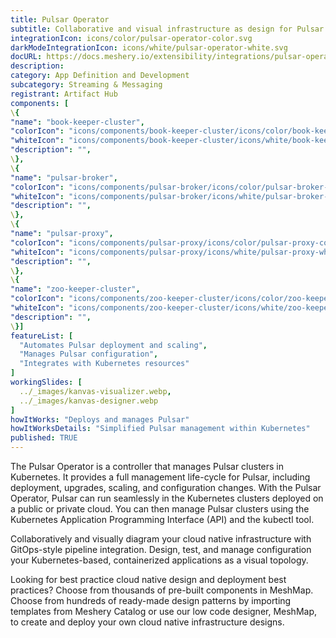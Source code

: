 ```yaml
---
title: Pulsar Operator
subtitle: Collaborative and visual infrastructure as design for Pulsar Operator
integrationIcon: icons/color/pulsar-operator-color.svg
darkModeIntegrationIcon: icons/white/pulsar-operator-white.svg
docURL: https://docs.meshery.io/extensibility/integrations/pulsar-operator
description: 
category: App Definition and Development
subcategory: Streaming & Messaging
registrant: Artifact Hub
components: [
\{
"name": "book-keeper-cluster",
"colorIcon": "icons/components/book-keeper-cluster/icons/color/book-keeper-cluster-color.svg",
"whiteIcon": "icons/components/book-keeper-cluster/icons/white/book-keeper-cluster-white.svg",
"description": "",
\},
\{
"name": "pulsar-broker",
"colorIcon": "icons/components/pulsar-broker/icons/color/pulsar-broker-color.svg",
"whiteIcon": "icons/components/pulsar-broker/icons/white/pulsar-broker-white.svg",
"description": "",
\},
\{
"name": "pulsar-proxy",
"colorIcon": "icons/components/pulsar-proxy/icons/color/pulsar-proxy-color.svg",
"whiteIcon": "icons/components/pulsar-proxy/icons/white/pulsar-proxy-white.svg",
"description": "",
\},
\{
"name": "zoo-keeper-cluster",
"colorIcon": "icons/components/zoo-keeper-cluster/icons/color/zoo-keeper-cluster-color.svg",
"whiteIcon": "icons/components/zoo-keeper-cluster/icons/white/zoo-keeper-cluster-white.svg",
"description": "",
\}]
featureList: [
  "Automates Pulsar deployment and scaling",
  "Manages Pulsar configuration",
  "Integrates with Kubernetes resources"
]
workingSlides: [
  ../_images/kanvas-visualizer.webp,
  ../_images/kanvas-designer.webp
]
howItWorks: "Deploys and manages Pulsar"
howItWorksDetails: "Simplified Pulsar management within Kubernetes"
published: TRUE
---
```

<p>
The Pulsar Operator is a controller that manages Pulsar clusters in Kubernetes. It provides a full management life-cycle for Pulsar, including deployment, upgrades, scaling, and configuration changes. With the Pulsar Operator, Pulsar can run seamlessly in the Kubernetes clusters deployed on a public or private cloud. You can then manage Pulsar clusters using the Kubernetes Application Programming Interface (API) and the kubectl tool.
</p>
<p>
    Collaboratively and visually diagram your cloud native infrastructure with GitOps-style pipeline integration. Design, test, and manage configuration your Kubernetes-based, containerized applications as a visual topology.
</p>
<p>
    Looking for best practice cloud native design and deployment best practices? Choose from thousands of pre-built components in MeshMap. Choose from hundreds of ready-made design patterns by importing templates from Meshery Catalog or use our low code designer, MeshMap, to create and deploy your own cloud native infrastructure designs.
</p>
